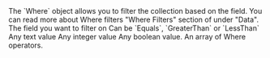 <ParamField body="where" type="object">
  The `Where` object allows you to filter the collection based on the field. You
  can read more about Where filters "Where Filters" section of under "Data".
  <Expandable title="WhereObject">
    <ParamField body="field" type="SortObject" name="sortObject">
      The field you want to filter on
    </ParamField>
    <ParamField body="operator" type="string" name="operator">
      Can be `Equals`, `GreaterThan` or `LessThan`
    </ParamField>
    <ParamField body="valueText" type="string" name="valueText">
      Any text value
    </ParamField>
    <ParamField body="valueInt" type="integer" name="valueInt">
      Any integer value
    </ParamField>
    <ParamField body="valueBoolean" type="boolean" name="valueBoolean">
      Any boolean value.
    </ParamField>
    <ParamField body="operands" type="array" name="opereands" >
      An array of Where operators.
    </ParamField>
  </Expandable>
</ParamField>
